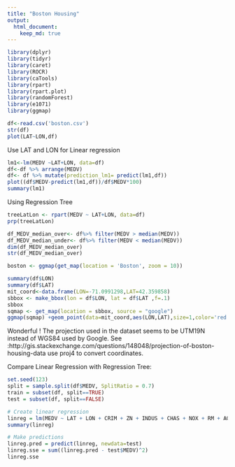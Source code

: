 ```yaml
---
title: "Boston Housing"
output:
  html_document:
    keep_md: true
---
```





```r
library(dplyr)
library(tidyr)
library(caret)
library(ROCR)
library(caTools)
library(rpart)
library(rpart.plot)
library(randomForest)
library(e1071)
library(ggmap)
```

```r
df<-read.csv('boston.csv')
str(df)
plot(LAT~LON,df)
```
Use LAT and LON for Linear regression
```r
lm1<-lm(MEDV ~LAT+LON, data=df)
df<-df %>% arrange(MEDV)
df<- df %>% mutate(prediction_lm1= predict(lm1,df))
plot((df$MEDV-predict(lm1,df))/df$MEDV*100)
summary(lm1)
```
Using Regression Tree
```r
treeLatLon <- rpart(MEDV ~ LAT+LON, data=df)
prp(treeLatLon)
```
```r
df_MEDV_median_over<- df%>% filter(MEDV > median(MEDV))
df_MEDV_median_under<- df%>% filter(MEDV < median(MEDV))
dim(df_MEDV_median_over)
str(df_MEDV_median_over)
```

```r


boston <- ggmap(get_map(location = 'Boston', zoom = 10))
```

```r
summary(df$LON)
summary(df$LAT)
mit_coord<-data.frame(LON=-71.0991298,LAT=42.359858)
sbbox <- make_bbox(lon = df$LON, lat = df$LAT ,f=.1)
sbbox
sqmap <- get_map(location = sbbox, source = "google")
ggmap(sqmap) +geom_point(data=mit_coord,aes(LON,LAT),size=1,color='red') +geom_point(data = df,  mapping=aes(x =LON, y= LAT),shape=1,color='blue') 


```
Wonderful ! The projection used in the dataset seems to be UTM19N instead of WGS84 used by Google.
See :http://gis.stackexchange.com/questions/148048/projection-of-boston-housing-data
use proj4 to convert coordinates.


Compare Linear Regression with Regression Tree:
```r
set.seed(123)
split = sample.split(df$MEDV, SplitRatio = 0.7)
train = subset(df, split==TRUE)
test = subset(df, split==FALSE)

# Create linear regression
linreg = lm(MEDV ~ LAT + LON + CRIM + ZN + INDUS + CHAS + NOX + RM + AGE + DIS + RAD + TAX + PTRATIO, data=train)
summary(linreg)

# Make predictions
linreg.pred = predict(linreg, newdata=test)
linreg.sse = sum((linreg.pred - test$MEDV)^2)
linreg.sse
```

